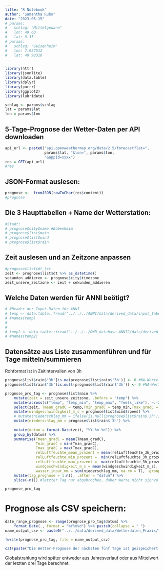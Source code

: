 ```yaml
---
title: "R Notebook"
author: "Samantha Rubo"
date: "2023-05-15"
# params:
#   schlag: "Mittelgewann"
#   lon: 49.60
#   lat: 8.35
# params:
#   schlag: "Geisenheim"
#   lon: 7.957512 
#   lat: 49.98318
---
```


```r
library(httr)
library(jsonlite)
library(data.table)
library(dplyr)
library(purrr)
library(ggplot2)
library(lubridate)
```

```r
schlag <- params$schlag
lat = params$lat
lon = params$lon
```


## 5-Tage-Prognose der Wetter-Daten per API downloaden
```r
api_url <- paste0("api.openweathermap.org/data/2.5/forecast?lat=",
                  params$lat, "&lon=", params$lon,
                  "&appid=xxxx")
res = GET(api_url)
#res
```
## JSON-Format auslesen:
```r
prognose <-  fromJSON(rawToChar(res$content))
#prognose
```


## Die 3 Haupttabellen + Name der Wetterstation:
```r
#Stadt:
# prognose$city$name #Bobenheim
# prognose$list$main
# prognose$list$wind
# prognose$list$rain
```

## Zeit auslesen und an Zeitzone anpassen
```r
#prognose$list$dt_txt
zeit <- prognose$list$dt %>% as_datetime()
sekunden_addieren <- prognose$city$timezone
zeit_unsere_zeitzone <- zeit + sekunden_addieren
```

## Welche Daten werden für ANNI beötigt?
```r
# #Header der Input-Daten für ANNI
# temp <- data.table::fread("../../../ANNI/data/derived_data/input_tabelle_2020_2022_20220808_complete.csv")
# #names(temp)
# 
# 
# temp2 <- data.table::fread("../../../DWD_database_ANNI2/data/derived_data/DWD_data/alle_stationsdaten_zusammen_part7of7.csv")
# #names(temp2)
```


## Datensätze aus Liste zusammenführen und für Tage mitteln/summieren
Rohformat ist in Zeitintervallen von 3h
```r

prognose$list$rain$'3h'[is.na(prognose$list$rain$'3h')] <- 0 #NA-Werte auf 0 setzen
prognose$list$rain$'3h'[is.null(prognose$list$rain$'3h')] <- 0 #NA-Werte auf 0 setzen

prognose_pro_tag <- prognose$list$main %>%
    mutate(zeit = zeit_unsere_zeitzone, .before = "temp") %>%
    mutate(across(c("temp", "temp_min", "temp_max", "feels_like"), ~.-273.15)) %>%
    select(zeit, Tmean_gradC = temp,Tmin_gradC = temp_min,Tmax_gradC = temp_max, relLuftfeuchte_3h_prozent =  humidity ) %>%
    mutate(windgeschwindigkeit_m_s = prognose$list$wind$speed) %>%
    # mutate(niederschlag_mm = ifelse(is.null(prognose$list$rain$'3h'),0,prognose$list$rain$'3h')) %>%
    mutate(niederschlag_mm = prognose$list$rain$'3h') %>%
    
    mutate(datum = format.Date(zeit, "%Y-%m-%d")) %>%
    group_by(datum) %>%
    summarise(Tmean_gradC = mean(Tmean_gradC),
              Tmin_gradC = min(Tmin_gradC),
              Tmax_gradC = max(Tmax_gradC),
              relLuftfeuchte_mean_prozent = mean(relLuftfeuchte_3h_prozent),
              relLuftfeuchte_min_prozent =  min(relLuftfeuchte_3h_prozent) ,
              relLuftfeuchte_max_prozent =  max(relLuftfeuchte_3h_prozent),
              windgeschwindigkeit_m_s = mean(windgeschwindigkeit_m_s),
              wasser_input_mm = sum(niederschlag_mm, na.rm = T), .groups = "drop") %>% 
    mutate(tag_prognose = 1:n(), .after = "datum") %>%
    slice(-n()) #letzter Tag nur abgebrochen, daher Werte nicht sinnvoll

prognose_pro_tag
```

# Prognose als CSV speichern:
```r

date_range_prognose <- range(prognose_pro_tag$datum) %>% 
    format.Date(., format = "%Y%m%d") %>% paste0(collapse = "_")
name_output_csv <- paste0("../../data/derived_data/Wetterdaten_Praxis/", params$schlag, "/Prognose_",date_range_prognose, ".csv")

fwrite(prognose_pro_tag, file = name_output_csv)

cat(paste("Die Wetter-Prognose der nächsten fünf Tage ist geispeichert unter: \n", name_output_csv))
```


Globalstrahlung wird später entweder aus Jahresverlauf oder aus Mittelwert der letzten drei Tage berechnet.




